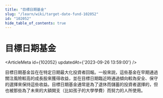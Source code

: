 ```yaml
---
title: "目標日期基金"
slug: "/learn/wiki/target-date-fund-102052"
id: "102052"
hide_table_of_contents: true
---
```



# 目標日期基金

<ArticleMeta id={102052} updatedAt={'2023-09-26 13:59:00'} />
<div className='border-solid border-b border-t-0 my-4 border-[var(--ifm-color-gray-300)]' />

目標日期基金旨在在特定日期最大化投資者回報。一般來説，這些基金在早期通過關注風險較高的成長股來獲得收益，並在目標日期臨近時通過傾向較為安全、保守的選擇來保持這些收益。目標日期基金通常是為了退休而儲蓄的投資者選擇的，但也被那些為了未來的大額開支（比如孩子的大學學費）而努力的人所使用。
